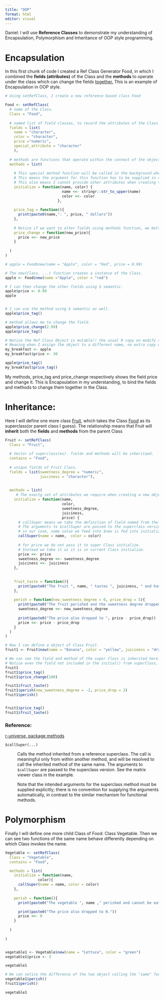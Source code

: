 ```yaml
---
title: "OOP"
format: html
editor: visual
---
```


Daniel: I will use **Reference Classes** to demonstrate my understanding of Encapsulation, Polymorphism and Inheritance of OOP style programming.

# Encapsulation

In this first chunk of code I created a Ref Class Generator Food, in which I combined the **fields (attributes)** of the Class and the **methods** to operate under the class which can change the fields [together.]{.underline} This is an example of Encapsulation in OOP style.

```r

# Using setRefClass, I create a new reference based class Food

Food <- setRefClass(
  # name of the Class.  
  Class = "Food", 
  
  # named list of field classes, to record the attributes of the Class
  fields = list(
    name = "character",
    color = "character",
    price ="numeric",
    special_attribute = "character"
    ), 
  
  # methods are functions that operate within the context of the object and can modify its fields.
  methods = list(
    
    # This special method function will be called in the background when initializing a new object from the Ref Class Generator Food using $new()
    # This means the argument for this function has to be supplied in order for the new object to be created(initialized)
    # This also means I cannot provide other attributes when creating the object. I can only provide them later using $ semantic.
    initialize = function(name, color) {
                          name <<- stringr::str_to_upper(name)
                          color <<- color
                        },
    
    price_tag = function(){
      print(paste0(name,": ", price, " dollars"))
    },
    
    # Notice if we want to alter fields using methods function, we better use <<-
    price_change = function(new_price){
      price <<- new_price
    }
    
  )
)

# apple = Food$new(name = "Apple", color = "Red", price = 0.99)

# The new(Class, ...) function creates a instance of the Class.
apple <- Food$new(name ="Apple", color = "red")

# I can then change the other fields using $ semantic.
apple$price <- 0.99
apple


# I can use the method using $ semantic as well.
apple$price_tag()

# method allows me to change the field.
apple$price_change(2.99)
apple$price_tag()

# Notice the Ref Class Object is mutable!! the usual R copy on modify semantics do not apply
# Meaning when I assign the object to a different name, no extra copy will be created. Instead, all changes would impact the same object, no matter its name in R.
my_breakfast <- apple
my_breakfast$price <- 30

apple$price_tag()
my_breakfast$price_tag()
```

My methods, price_tag and price_change respectively shows the field price and change it. This is Encapsulation in my understanding, to bind the fields and methods to change them together in the Class.

# Inheritance:

Here I will define one more class [Fruit]{.underline}, which takes the Class [Food]{.underline} as its superclass(or parent class I guess). The relationship means that Fruit will **inherit** both the **fields** and **methods** from the parent Class

```r

Fruit <- setRefClass(
  Class = "Fruit", 
  
  # Vector of superclass(es). fields and methods will be inheritaed.
  contains = "Food",
  
  # unique fields of Fruit Class.
  fields = list(sweetness_degree = "numeric",
                juiciness = "character"),
  
 
  methods = list(
     # The exactg set of attributes we require when creating a new object of Fruit Class.
    initialize = function(name, 
                          color,
                          sweetness_degree,
                          juiciness,
                          price) {
      # callSuper means we take the definition of field named from the superClass.
      # The arguments to $callSuper are passed to the superclass version.
      # in our case, name value we feed into $new is fed into initialize >>>>>>>> to callSuper >>>>>>>> initialize() in the super Class Food, where the name is turned into upper case. 
      callSuper(name = name,  color = color)
      
      # for price we do not pass it to super Class initialize.
      # Instead we take it as it is in current Class initialize.
      price <<- price
      sweetness_degree <<- sweetness_degree
      juiciness <<- juiciness
    },
    
    
    fruit_taste = function(){
      print(paste0("The fruit ", name, " tastes ", juiciness, " and has a sweetness of degree ", sweetness_degree))
    },
    
    perish = function(new_sweetness_degree = 0, price_drop = 5){
      print(paste0("The fruit perished and the sweetness degree dropped to ", new_sweetness_degree))
      sweetness_degree <<- new_sweetness_degree
      
      print(paste0("The price also dropped to ", price - price_drop))
      price <<- price - price_drop
    }
  )
)

# Now I can define a object of Class Fruit.
fruit1 <- Fruit$new(name = "Banana", color = "yellow", juiciness = "dry", sweetness_degree = 5, price = 0.99)

# We can see the field and method of the super Class is inherited here.
# Notice even the field not included in the initial() from superClass, "special_attribute" is also inherited.
fruit1
fruit1$price_tag()
fruit1$price_change(100)

fruit1$fruit_taste()
fruit1$perish(new_sweetness_degree = -2, price_drop = 2)
fruit1$perish()


fruit1$price_tag()
fruit1$fruit_taste()
```

### Reference: 

[r-universe, package methods](https://r-universe.dev/manuals/methods.html#refClass)

`$callSuper(...)`

:   Calls the method inherited from a reference superclass. The call is meaningful only from within another method, and will be resolved to call the inherited method of the same name. The arguments to `$callSuper` are passed to the superclass version. See the matrix viewer class in the example.

    Note that the intended arguments for the superclass method must be supplied explicitly; there is no convention for supplying the arguments automatically, in contrast to the similar mechanism for functional methods.

# Polymorphism

Finally I will define one more child Class of Food: Class Vegetable. Then we can see two functions of the same name behave differently depending on which Class invokes the name.

```r

Vegetable <- setRefClass(
  Class = "Vegetable",
  contains = "Food",

  methods = list(
    initialize = function(name,
               color){
      callSuper(name = name, color = color)
    },
    
    perish = function(){
      print(paste0("The vegetable ", name ," perished and cannot be eaten "))

      print(paste0("The price also dropped to 0."))
      price <<- 0
    }
    
  )
  
)


vegetable1 <- Vegetable$new(name = "Lettuce", color = "green")
vegetable1$price <- 3

vegetable1

# We can notice the difference of the two object calling the "same" function.
vegetable1$perish()
fruit1$perish()

vegetable1
```

